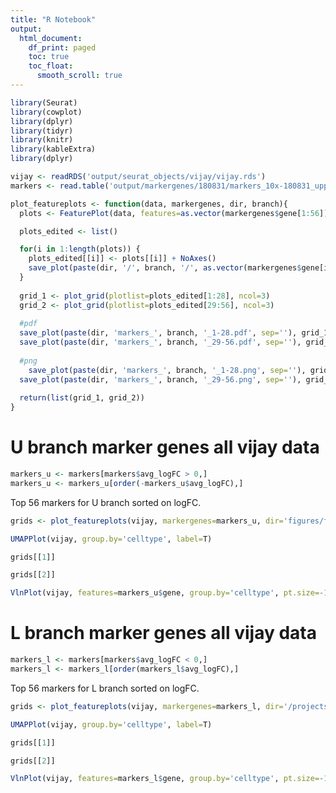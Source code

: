 ```yaml
---
title: "R Notebook"
output:
  html_document:
    df_print: paged
    toc: true
    toc_float: 
      smooth_scroll: true
---
```



```r
library(Seurat)
library(cowplot)
library(dplyr)
library(tidyr)
library(knitr)
library(kableExtra)
library(dplyr)
```

```r
vijay <- readRDS('output/seurat_objects/vijay/vijay.rds')
markers <- read.table('output/markergenes/180831/markers_10x-180831_upperbranch_lowerbranch_negbinom.tsv', header=T)
```

```r
plot_featureplots <- function(data, markergenes, dir, branch){
  plots <- FeaturePlot(data, features=as.vector(markergenes$gene[1:56]), combine = FALSE, pt.size=0.2, cols=c('gray', 'blue'))

  plots_edited <- list()

  for(i in 1:length(plots)) {
    plots_edited[[i]] <- plots[[i]] + NoAxes()
    save_plot(paste(dir, '/', branch, '/', as.vector(markergenes$gene[i]) ,'.pdf', sep=''), plots_edited[[i]], base_height=6, base_width=6)
  }
  
  grid_1 <- plot_grid(plotlist=plots_edited[1:28], ncol=3)
  grid_2 <- plot_grid(plotlist=plots_edited[29:56], ncol=3)
  
  #pdf
  save_plot(paste(dir, 'markers_', branch, '_1-28.pdf', sep=''), grid_1, base_height=25, base_width=9)
  save_plot(paste(dir, 'markers_', branch, '_29-56.pdf', sep=''), grid_2, base_height=25, base_width=9)
  
  #png
    save_plot(paste(dir, 'markers_', branch, '_1-28.png', sep=''), grid_1, base_height=25, base_width=9)
  save_plot(paste(dir, 'markers_', branch, '_29-56.png', sep=''), grid_2, base_height=25, base_width=9)
  
  return(list(grid_1, grid_2))
}

```

# U branch marker genes all vijay data

```r
markers_u <- markers[markers$avg_logFC > 0,]
markers_u <- markers_u[order(-markers_u$avg_logFC),]
```

Top 56 markers for U branch sorted on logFC.

```r
grids <- plot_featureplots(vijay, markergenes=markers_u, dir='figures/figures_paper/supplementary_figures/vijay/u_l_branch_markers/all_data/', branch='U_branch')
```

```r
UMAPPlot(vijay, group.by='celltype', label=T)
```

```r
grids[[1]]
```

```r
grids[[2]]
```

```r
VlnPlot(vijay, features=markers_u$gene, group.by='celltype', pt.size=-1, ncol=2)
```


# L branch marker genes all vijay data

```r
markers_l <- markers[markers$avg_logFC < 0,]
markers_l <- markers_l[order(markers_l$avg_logFC),]
```

Top 56 markers for L branch sorted on logFC.

```r
grids <- plot_featureplots(vijay, markergenes=markers_l, dir='/projects/pytrik/sc_adipose/analyze_10x_fluidigm/10x-adipocyte-analysis/figures/figures_paper/supplementary_figures/vijay/u_l_branch_markers/all_data', branch='L_branch')
```

```r
UMAPPlot(vijay, group.by='celltype', label=T)
```

```r
grids[[1]]
```

```r
grids[[2]]
```

```r
VlnPlot(vijay, features=markers_l$gene, group.by='celltype', pt.size=-1, ncol=2)
```
